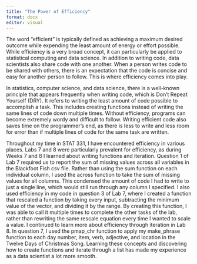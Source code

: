 ```yaml
---
title: "The Power of Efficiency"
format: docx
editor: visual
---
```


The word "efficient" is typically defined as achieving a maximum desired outcome while expending the least amount of energy or effort possible. While efficiency is a very broad concept, it can particularly be applied to statistical computing and data science. In addition to writing code, data scientists also share code with one another. When a person writes code to be shared with others, there is an expectation that the code is concise and easy for another person to follow. This is where efficiency comes into play.

In statistics, computer science, and data science, there is a well-known principle that appears frequently when writing code, which is Don't Repeat Yourself (DRY). It refers to writing the least amount of code possible to accomplish a task. This includes creating functions instead of writing the same lines of code down multiple times. Without efficiency, programs can become extremely wordy and difficult to follow. Writing efficient code also saves time on the programmer's end, as there is less to write and less room for error than if multiple lines of code for the same task are written.

Throughout my time in STAT 331, I have encountered efficiency in various places. Labs 7 and 8 were particularly prevalent for efficiency, as during Weeks 7 and 8 I learned about writing functions and iteration. Question 1 of Lab 7 required us to report the sum of missing values across all variables in the Blackfoot Fish csv file. Rather than using the sum function on each individual column, I used the across function to take the sum of missing values for all columns. This condensed the amount of code I had to write to just a single line, which would still run through any column I specified. I also used efficiency in my code in question 3 of Lab 7, where I created a function that rescaled a function by taking every input, subtracting the minimum value of the vector, and dividing it by the range. By creating this function, I was able to call it multiple times to complete the other tasks of the lab, rather than rewriting the same rescale equation every time I wanted to scale a value. I continued to learn more about efficiency through iteration in Lab 8. In question 7, I used the pmap_chr function to apply my make_phrase function to each day number, item, verb, adjective, and location in the Twelve Days of Christmas Song. Learning these concepts and discovering how to create functions and iterate through a list has made my experience as a data scientist a lot more smooth.
